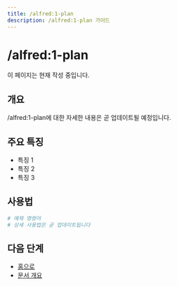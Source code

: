 ```yaml
---
title: /alfred:1-plan
description: /alfred:1-plan 가이드
---
```


# /alfred:1-plan

이 페이지는 현재 작성 중입니다.

## 개요

/alfred:1-plan에 대한 자세한 내용은 곧 업데이트될 예정입니다.

## 주요 특징

- 특징 1
- 특징 2
- 특징 3

## 사용법

```bash
# 예제 명령어
# 상세 사용법은 곧 업데이트됩니다
```

## 다음 단계

- [홈으로](/ko)
- [문서 개요](/ko/introduction/overview)

